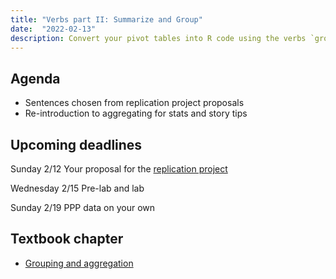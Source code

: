 ```yaml
---
title: "Verbs part II: Summarize and Group" 
date:  "2022-02-13"
description: Convert your pivot tables into R code using the verbs `group_by` and `summarize`
--- 
```




## Agenda

* Sentences chosen from replication project proposals
* Re-introduction to aggregating for stats and story tips




## Upcoming deadlines

[Sunday 2/12]{.sked-dates} Your proposal for the [replication project](../projects/replication.qmd)

[Wednesday 2/15]{.sked-dates} Pre-lab and lab 

[Sunday 2/19]{.sked-dates} PPP data on your own

## Textbook chapter

* [Grouping and aggregation ](https://cronkitedata.github.io/djtextbook/r-verb-groupby.html)










